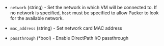 <!-- Code generated from the comments of the NIC struct in builder/vsphere/iso/step_create.go; DO NOT EDIT MANUALLY -->

-   `network` (string) - Set the network in which VM will be connected to. If no network is specified, `host`
    must be specified to allow Packer to look for the available network.
    
-   `mac_address` (string) - Set network card MAC address
    
-   `passthrough` (\*bool) - Enable DirectPath I/O passthrough
    
